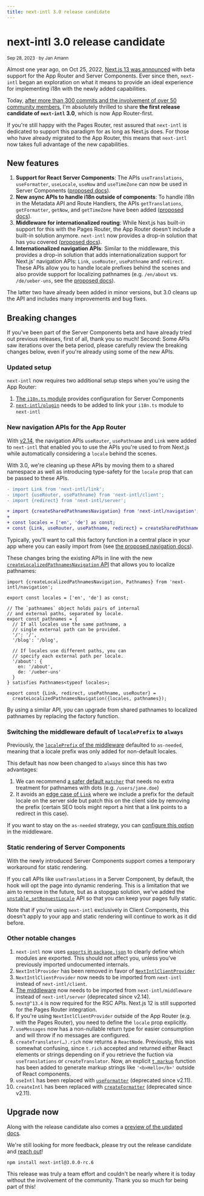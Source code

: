 ```yaml
---
title: next-intl 3.0 release candidate
---
```


# next-intl 3.0 release candidate

<small>Sep 28, 2023 · by Jan Amann</small>

Almost one year ago, on Oct 25, 2022, [Next.js 13 was announced](https://nextjs.org/blog/next-13) with beta support for the App Router and Server Components. Ever since then, `next-intl` began an exploration on what it means to provide an ideal experience for implementing i18n with the newly added capabilities.

Today, [after more than 300 commits and the involvement of over 50 community members](https://github.com/amannn/next-intl/pull/149), I'm absolutely thrilled to share **the first release candidate of `next-intl` 3.0**, which is now App Router-first.

If you're still happy with the Pages Router, rest assured that `next-intl` is dedicated to support this paradigm for as long as Next.js does. For those who have already migrated to the App Router, this means that `next-intl` now takes full advantage of the new capabilities.

## New features

1. **Support for React Server Components**: The APIs `useTranslations`, `useFormatter`, `useLocale`, `useNow` and `useTimeZone` can now be used in Server Components ([proposed docs](https://next-intl-docs-git-feat-next-13-rsc-next-intl.vercel.app/docs/environments/server-client-components)).
2. **New async APIs to handle i18n outside of components**: To handle i18n in the Metadata API and Route Handlers, the APIs `getTranslations`, `getFormatter`, `getNow`, and `getTimeZone` have been added ([proposed docs](https://next-intl-docs-git-feat-next-13-rsc-next-intl.vercel.app/docs/environments/metadata-route-handlers)).
3. **Middleware for internationalized routing**: While Next.js has built-in support for this with the Pages Router, the App Router doesn't include a built-in solution anymore. `next-intl` now provides a drop-in solution that has you covered ([proposed docs](https://next-intl-docs-git-feat-next-13-rsc-next-intl.vercel.app/docs/routing/middleware)).
4. **Internationalized navigation APIs**: Similar to the middleware, this provides a drop-in solution that adds internationalization support for Next.js' navigation APIs: `Link`, `useRouter`, `usePathname` and `redirect`. These APIs allow you to handle locale prefixes behind the scenes and also provide support for localizing pathnames (e.g. `/en/about` vs. `/de/ueber-uns`, see the [proposed docs](https://next-intl-docs-git-feat-next-13-rsc-next-intl.vercel.app/docs/routing/navigation)).

The latter two have already been added in minor versions, but 3.0 cleans up the API and includes many improvements and bug fixes.

## Breaking changes

If you've been part of the Server Components beta and have already tried out previous releases, first of all, thank you so much! Second: Some APIs saw iterations over the beta period, please carefully review the breaking changes below, even if you're already using some of the new APIs.

### Updated setup

`next-intl` now requires two additional setup steps when you're using the App Router:

1.  [The `i18n.ts` module](https://next-intl-docs-git-feat-next-13-rsc-next-intl.vercel.app/docs/getting-started/app-router-server-components#i18nts) provides configuration for Server Components
2.  [`next-intl/plugin`](https://next-intl-docs-git-feat-next-13-rsc-next-intl.vercel.app/docs/getting-started/app-router-server-components#nextconfigjs) needs to be added to link your `i18n.ts` module to `next-intl`

### New navigation APIs for the App Router

With [v2.14](https://github.com/amannn/next-intl/blob/main/CHANGELOG.md#2140-2023-05-10), the navigation APIs `useRouter`, `usePathname` and `Link` were added to `next-intl` that enabled you to use the APIs you're used to from Next.js while automatically considering a `locale` behind the scenes.

With 3.0, we're cleaning up these APIs by moving them to a shared namespace as well as introducing type-safety for the `locale` prop that can be passed to these APIs.

```diff
- import Link from 'next-intl/link';
- import {useRouter, usePathname} from 'next-intl/client';
- import {redirect} from 'next-intl/server';

+ import {createSharedPathnamesNavigation} from 'next-intl/navigation';
+
+ const locales = ['en', 'de'] as const;
+ const {Link, useRouter, usePathname, redirect} = createSharedPathnamesNavigation({locales});
```

Typically, you'll want to call this factory function in a central place in your app where you can easily import from (see [the proposed navigation docs](https://next-intl-docs-git-feat-next-13-rsc-next-intl.vercel.app/docs/routing/navigation#shared-pathnames)).

These changes bring the existing APIs in line with the new [`createLocalizedPathnamesNavigation` API](https://next-intl-docs-git-feat-next-13-rsc-next-intl.vercel.app/docs/routing/navigation#localized-pathnames) that allows you to localize pathnames:

```tsx filename="navigation.ts"
import {createLocalizedPathnamesNavigation, Pathnames} from 'next-intl/navigation';

export const locales = ['en', 'de'] as const;

// The `pathnames` object holds pairs of internal
// and external paths, separated by locale.
export const pathnames = {
  // If all locales use the same pathname, a
  // single external path can be provided.
  '/': '/',
  '/blog': '/blog',

  // If locales use different paths, you can
  // specify each external path per locale.
  '/about': {
    en: '/about',
    de: '/ueber-uns'
  }
} satisfies Pathnames<typeof locales>;

export const {Link, redirect, usePathname, useRouter} =
  createLocalizedPathnamesNavigation({locales, pathnames});
```

By using a similar API, you can upgrade from shared pathnames to localized pathnames by replacing the factory function.

### Switching the middleware default of `localePrefix` to `always`

Previously, the [`localePrefix` of the middleware](https://next-intl-docs-git-feat-next-13-rsc-next-intl.vercel.app/docs/routing/middleware#locale-prefix) defaulted to `as-needed`, meaning that a locale prefix was only added for non-default locales.

This default has now been changed to `always` since this has two advantages:

1. We can recommend [a safer default `matcher`](https://next-intl-docs-git-feat-next-13-rsc-next-intl.vercel.app/docs/routing/middleware#matcher-config) that needs no extra treatment for pathnames with dots (e.g. `/users/jane.doe`)
2. It avoids an [edge case of `Link`](https://next-intl-docs-git-feat-next-13-rsc-next-intl.vercel.app/docs/routing/middleware#locale-prefix-as-needed) where we include a prefix for the default locale on the server side but patch this on the client side by removing the prefix (certain SEO tools might report a hint that a link points to a redirect in this case).

If you want to stay on the `as-needed` strategy, you can [configure this option](https://next-intl-docs-git-feat-next-13-rsc-next-intl.vercel.app/docs/routing/middleware#locale-prefix-as-needed) in the middleware.

### Static rendering of Server Components

With the newly introduced Server Components support comes a temporary workaround for static rendering.

If you call APIs like `useTranslations` in a Server Component, by default, the hook will opt the page into dynamic rendering. This is a limitation that we aim to remove in the future, but as a stopgap solution, we've added the [`unstable_setRequestLocale`](https://next-intl-docs-git-feat-next-13-rsc-next-intl.vercel.app/docs/getting-started/app-router-server-components#static-rendering) API so that you can keep your pages fully static.

Note that if you're using `next-intl` exclusively in Client Components, this doesn't apply to your app and static rendering will continue to work as it did before.

### Other notable changes

1. `next-intl` now uses [`exports` in `package.json`](https://nodejs.org/api/packages.html#subpath-exports) to clearly define which modules are exported. This should not affect you, unless you've previously imported undocumented internals.
2. `NextIntlProvider` has been removed in favor of [`NextIntlClientProvider`](https://next-intl-docs-git-feat-next-13-rsc-next-intl.vercel.app/docs/configuration#client-server-components)
3. `NextIntlClientProvider` now needs to be imported from `next-intl` instead of `next-intl/client`.
4. [The middleware](https://next-intl-docs-git-feat-next-13-rsc-next-intl.vercel.app/docs/routing/middleware) now needs to be imported from `next-intl/middleware` instead of `next-intl/server` (deprecated since v2.14).
5. `next@^13.4` is now required for the RSC APIs. Next.js 12 is still supported for the Pages Router integration.
6. If you're using `NextIntlClientProvider` outside of the App Router (e.g. with the Pages Router), you need to define the `locale` prop explicitly.
7. `useMessages` now has a non-nullable return type for easier consumption and will throw if no messages are configured.
8. `createTranslator(…).rich` now returns a `ReactNode`. Previously, this was somewhat confusing, since `t.rich` accepted and returned either React elements or strings depending on if you retrieve the fuction via `useTranslations` or `createTranslator`. Now, an explicit [`t.markup`](/docs/usage/messages#html-markup) function has been added to generate markup strings like `'<b>Hello</b>'` outside of React components.
9. `useIntl` has been replaced with [`useFormatter`](https://next-intl-docs-git-feat-next-13-rsc-next-intl.vercel.app/docs/usage/dates-times) (deprecated since v2.11).
10. `createIntl` has been replaced with [`createFormatter`](https://next-intl-docs-git-feat-next-13-rsc-next-intl.vercel.app/docs/environments/core-library) (deprecated since v2.11).

## Upgrade now

Along with the release candidate also comes a [preview of the updated docs](https://next-intl-docs-git-feat-next-13-rsc-next-intl.vercel.app/).

We're still looking for more feedback, please try out the release candidate and [reach out](https://github.com/amannn/next-intl/pull/149)!

```
npm install next-intl@3.0.0-rc.6
```

This release was truly a team effort and couldn't be nearly where it is today without the involvement of the community. Thank you so much for being part of this!
